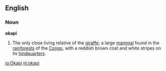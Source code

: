 ==English==
===Noun===
{{wikipedia}}
'''okapi'''
#The only close living relative of the [[giraffe]]; a large [[mammal]] found in the [[rainforests]] of the [[Congo]], with a reddish brown coat and white stripes on its [[hindquarters]]. 

[[io:Okapi]]
[[nl:okapi]]